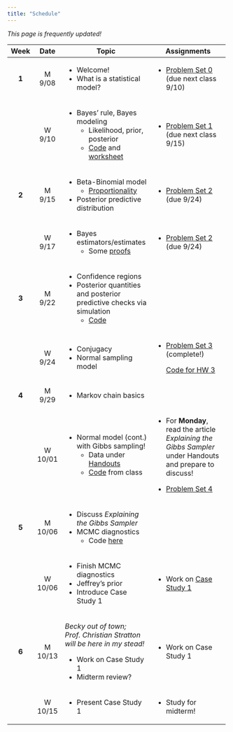 ```yaml
---
title: "Schedule"
---
```


*This page is frequently updated!*

+---------+---------+-------------------------------------------------------------------------------------------------+------------------------------------------------------------------------------------------------------------+
| Week    | Date    | Topic                                                                                           | Assignments                                                                                                |
+:=======:+:=======:+=================================================================================================+============================================================================================================+
| **1**   | M 9/08  | -   Welcome!                                                                                    | -   [Problem Set 0](homework/review.pdf) (due next class 9/10)                                             |
|         |         | -   What is a statistical model?                                                                |                                                                                                            |
+---------+---------+-------------------------------------------------------------------------------------------------+------------------------------------------------------------------------------------------------------------+
|         | W 9/10  | -   Bayes' rule, Bayes modeling                                                                 | -   [Problem Set 1](homework/412_hw1.pdf) (due next class 9/15)                                            |
|         |         |     -   Likelihood, prior, posterior                                                            |                                                                                                            |
|         |         |     -   [Code](code/binom_discrete_prior.qmd) and [worksheet](handouts/binom_prob_discrete.pdf) |                                                                                                            |
+---------+---------+-------------------------------------------------------------------------------------------------+------------------------------------------------------------------------------------------------------------+
| **2**   | M 9/15  | -   Beta-Binomial model                                                                         | -   [Problem Set 2](homework/412_hw2.pdf) (due 9/24)                                                       |
|         |         |     -   [Proportionality](code/proportionality.qmd)                                             |                                                                                                            |
|         |         | -   Posterior predictive distribution                                                           |                                                                                                            |
+---------+---------+-------------------------------------------------------------------------------------------------+------------------------------------------------------------------------------------------------------------+
|         | W 9/17  | -   Bayes estimators/estimates                                                                  | -   [Problem Set 2](homework/412_hw2.pdf) (due 9/24)                                                       |
|         |         |     -   Some [proofs](handouts/bayes_est.qmd)                                                   |                                                                                                            |
+---------+---------+-------------------------------------------------------------------------------------------------+------------------------------------------------------------------------------------------------------------+
| **3**   | M 9/22  | -   Confidence regions                                                                          |                                                                                                            |
|         |         | -   Posterior quantities and posterior predictive checks via simulation                         |                                                                                                            |
|         |         |     -   [Code](code/post_pred_checks.qmd)                                                       |                                                                                                            |
+---------+---------+-------------------------------------------------------------------------------------------------+------------------------------------------------------------------------------------------------------------+
|         | W 9/24  | -   Conjugacy                                                                                   | -   [Problem Set 3](homework/412_hw3.pdf) (complete!)                                                      |
|         |         | -   Normal sampling model                                                                       |                                                                                                            |
|         |         |                                                                                                 |     [Code for HW 3](code/hpd_code.qmd)                                                                     |
+---------+---------+-------------------------------------------------------------------------------------------------+------------------------------------------------------------------------------------------------------------+
| **4**   | M 9/29  | -   Markov chain basics                                                                         |                                                                                                            |
+---------+---------+-------------------------------------------------------------------------------------------------+------------------------------------------------------------------------------------------------------------+
|         | W 10/01 | -   Normal model (cont.) with Gibbs sampling!                                                   | -   For **Monday**, read the article *Explaining the Gibbs Sampler* under Handouts and prepare to discuss! |
|         |         |     -   Data under [Handouts](handouts.qmd)                                                     |                                                                                                            |
|         |         |     -   [Code](code/gibbs_normal_model_walkthrough.qmd) from class                              | -   [Problem Set 4](homework/412_hw4.pdf)                                                                  |
+---------+---------+-------------------------------------------------------------------------------------------------+------------------------------------------------------------------------------------------------------------+
| **5**   | M 10/06 | -   Discuss *Explaining the Gibbs Sampler*                                                      |                                                                                                            |
|         |         | -   MCMC diagnostics                                                                            |                                                                                                            |
|         |         |     -   Code [here](code/mixture_normals.qmd)                                                   |                                                                                                            |
+---------+---------+-------------------------------------------------------------------------------------------------+------------------------------------------------------------------------------------------------------------+
|         | W 10/06 | -   Finish MCMC diagnostics                                                                     | -   Work on [Case Study 1](case_study.qmd)                                                                 |
|         |         | -   Jeffrey's prior                                                                             |                                                                                                            |
|         |         | -   Introduce Case Study 1                                                                      |                                                                                                            |
+---------+---------+-------------------------------------------------------------------------------------------------+------------------------------------------------------------------------------------------------------------+
| **6**   | M 10/13 | *Becky out of town; Prof. Christian Stratton will be here in my stead!*                         | -   Work on Case Study 1                                                                                   |
|         |         |                                                                                                 |                                                                                                            |
|         |         | -   Work on Case Study 1                                                                        |                                                                                                            |
|         |         | -   Midterm review?                                                                             |                                                                                                            |
+---------+---------+-------------------------------------------------------------------------------------------------+------------------------------------------------------------------------------------------------------------+
|         | W 10/15 | -   Present Case Study 1                                                                        | -   Study for midterm!                                                                                     |
+---------+---------+-------------------------------------------------------------------------------------------------+------------------------------------------------------------------------------------------------------------+
